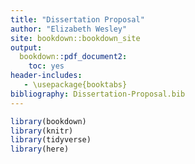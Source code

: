```yaml
---
title: "Dissertation Proposal"
author: "Elizabeth Wesley"
site: bookdown::bookdown_site
output:
  bookdown::pdf_document2:
    toc: yes
header-includes:
   - \usepackage{booktabs}
bibliography: Dissertation-Proposal.bib  
---
```


```r
library(bookdown)
library(knitr)
library(tidyverse)
library(here)
```


<!-- Chapters:
01-intro
02-data
03-prelim
04-limits
05-path-forward
06-contingency
99-ref
-->



 

